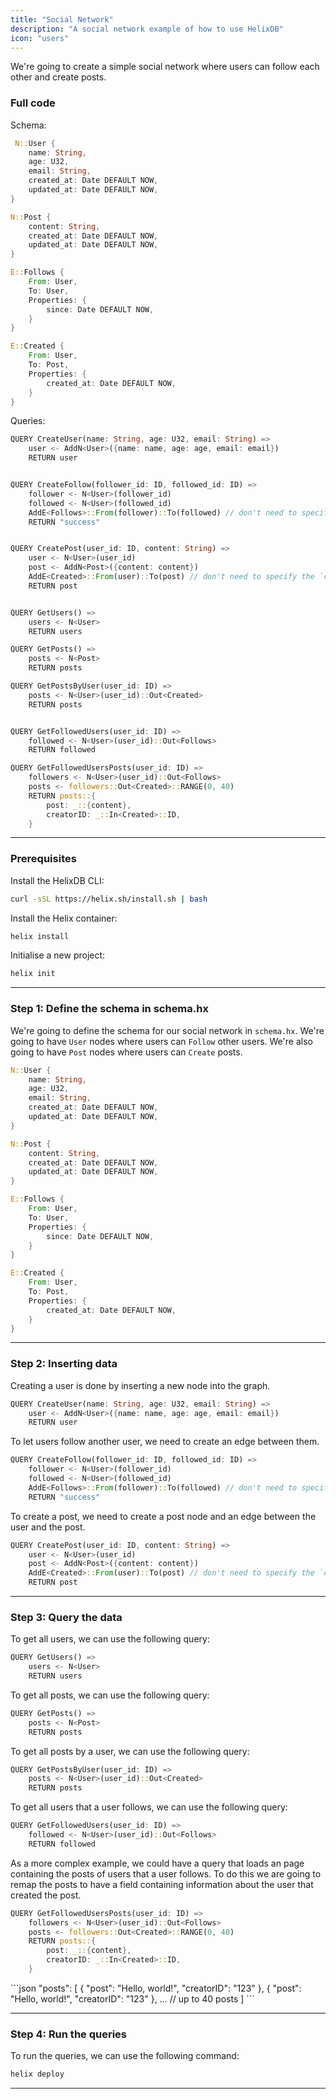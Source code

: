 ```yaml
---
title: "Social Network"
description: "A social network example of how to use HelixDB"
icon: "users"
---
```


We're going to create a simple social network where users can follow each other and create posts.

### Full code

Schema:

```rust [expandable]
 N::User {
    name: String,
    age: U32,
    email: String,
    created_at: Date DEFAULT NOW,
    updated_at: Date DEFAULT NOW,
}

N::Post {
    content: String,
    created_at: Date DEFAULT NOW,
    updated_at: Date DEFAULT NOW,
}

E::Follows {
    From: User,
    To: User,
    Properties: {
        since: Date DEFAULT NOW,
    }
}

E::Created {
    From: User,
    To: Post,
    Properties: {
        created_at: Date DEFAULT NOW,
    }
}

```

Queries:

```rust [expandable]
QUERY CreateUser(name: String, age: U32, email: String) =>
    user <- AddN<User>({name: name, age: age, email: email})
    RETURN user


QUERY CreateFollow(follower_id: ID, followed_id: ID) =>
    follower <- N<User>(follower_id)
    followed <- N<User>(followed_id)
    AddE<Follows>::From(follower)::To(followed) // don't need to specify the `since` property because it has a default value
    RETURN "success"


QUERY CreatePost(user_id: ID, content: String) =>
    user <- N<User>(user_id)
    post <- AddN<Post>({content: content})
    AddE<Created>::From(user)::To(post) // don't need to specify the `created_at` property because it has a default value
    RETURN post


QUERY GetUsers() =>
    users <- N<User>
    RETURN users

QUERY GetPosts() =>
    posts <- N<Post>
    RETURN posts

QUERY GetPostsByUser(user_id: ID) =>
    posts <- N<User>(user_id)::Out<Created>
    RETURN posts


QUERY GetFollowedUsers(user_id: ID) =>
    followed <- N<User>(user_id)::Out<Follows>
    RETURN followed

QUERY GetFollowedUsersPosts(user_id: ID) =>
    followers <- N<User>(user_id)::Out<Follows>
    posts <- followers::Out<Created>::RANGE(0, 40)
    RETURN posts::{
        post: _::{content},
        creatorID: _::In<Created>::ID,
    }
```

---

### Prerequisites

Install the HelixDB CLI:

```bash
curl -sSL https://helix.sh/install.sh | bash
```

Install the Helix container:

```bash
helix install
```

Initialise a new project:

```bash
helix init
```

---

### Step 1: Define the schema in schema.hx

We're going to define the schema for our social network in `schema.hx`.
We're going to have `User` nodes where users can `Follow` other users.
We're also going to have `Post` nodes where users can `Create` posts.

```rust
N::User {
    name: String,
    age: U32,
    email: String,
    created_at: Date DEFAULT NOW,
    updated_at: Date DEFAULT NOW,
}

N::Post {
    content: String,
    created_at: Date DEFAULT NOW,
    updated_at: Date DEFAULT NOW,
}

E::Follows {
    From: User,
    To: User,
    Properties: {
        since: Date DEFAULT NOW,
    }
}

E::Created {
    From: User,
    To: Post,
    Properties: {
        created_at: Date DEFAULT NOW,
    }
}
```

---

### Step 2: Inserting data

Creating a user is done by inserting a new node into the graph.

```rust
QUERY CreateUser(name: String, age: U32, email: String) =>
    user <- AddN<User>({name: name, age: age, email: email})
    RETURN user
```

To let users follow another user, we need to create an edge between them.

```rust
QUERY CreateFollow(follower_id: ID, followed_id: ID) =>
    follower <- N<User>(follower_id)
    followed <- N<User>(followed_id)
    AddE<Follows>::From(follower)::To(followed) // don't need to specify the `since` property because it has a default value
    RETURN "success"
```

To create a post, we need to create a post node and an edge between the user and the post.

```rust
QUERY CreatePost(user_id: ID, content: String) =>
    user <- N<User>(user_id)
    post <- AddN<Post>({content: content})
    AddE<Created>::From(user)::To(post) // don't need to specify the `created_at` property because it has a default value
    RETURN post
```

---

### Step 3: Query the data

To get all users, we can use the following query:

```rust
QUERY GetUsers() =>
    users <- N<User>
    RETURN users
```

To get all posts, we can use the following query:

```rust
QUERY GetPosts() =>
    posts <- N<Post>
    RETURN posts
```

To get all posts by a user, we can use the following query:

```rust
QUERY GetPostsByUser(user_id: ID) =>
    posts <- N<User>(user_id)::Out<Created>
    RETURN posts
```

To get all users that a user follows, we can use the following query:

```rust
QUERY GetFollowedUsers(user_id: ID) =>
    followed <- N<User>(user_id)::Out<Follows>
    RETURN followed
```

As a more complex example,
we could have a query that loads an page containing the posts of users that a user follows.
To do this we are going to remap the posts to have a field containing information about the user that created the post.

```rust
QUERY GetFollowedUsersPosts(user_id: ID) =>
    followers <- N<User>(user_id)::Out<Follows>
    posts <- followers::Out<Created>::RANGE(0, 40)
    RETURN posts::{
        post: _::{content},
        creatorID: _::In<Created>::ID,
    }
```

<Accordion title="JSON output">
```json
"posts": [
    {
        "post": "Hello, world!",
        "creatorID": "123"
    },
    {
        "post": "Hello, world!",
        "creatorID": "123"
    },
    ... // up to 40 posts
]
```
</Accordion>

---

### Step 4: Run the queries

To run the queries, we can use the following command:

```bash
helix deploy
```

---
